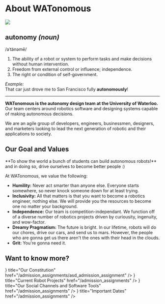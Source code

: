 # About WATonomous

![](../public/assets/about/WATO_Animation_Background.png)

## **autonomy** *(noun)*  
/əˈtänəmē/  

1. The ability of a robot or system to perform tasks and make decisions without human intervention.  
2. Freedom from external control or influence; independence.  
3. The right or condition of self-government.

*Example:*  
That car just drove me to San Francisco fully **autonomously**!

---

**WATonomous is the autonomy design team at the University of Waterloo.** Our team centers around robotics software and designing systems capable of making autonomous decisions.

We are an agile group of developers, engineers, businessmen, designers, and marketers looking to lead the next generation of robotic and their applications to society. 

## Our Goal and Values

 
<Callout>
  **To show the world a bunch of students can build autonomous robots!** and in doing so, drive ourselves to become better people :)
</Callout>

At WATonomous, we value the following:

- **Humility:** Never act smarter than anyone else. Everyone starts somewhere, so never knock someone down for at least trying.
- **Inclusivity:** All that matters is that you want to become a robotics engineer, nothing else. We will provide you the resources to become one no matter your background.
- **Independence:** Our team is competition-independant. We function off of a diverse number of robotics projects driven by curiousity, ingenuity, and wow-factor.
- **Dreamy Pragmatism:** The future is bright. In our lifetime, robots will do our chores, drive our cars, and send us to mars. However, the people who are gonna get us there aren't the ones with their head in the clouds.
- **Grit:** You're gonna need it.

## Want to know more?

<Cards num={2}>
    <Card icon={<Landmark />} title="Our Constitution" href="/admission_assignments/asd_admission_assignment" />
    <Card icon={<Bot />} title="Current Robot Projects" href="/admission_assignments" />
    <Card icon={<MessageSquare />} title="Our Social Channels and Software Tools" href="/admission_assignments" />
    <Card icon={<Calendar />} title="Important Dates" href="/admission_assignments" />
</Cards>
